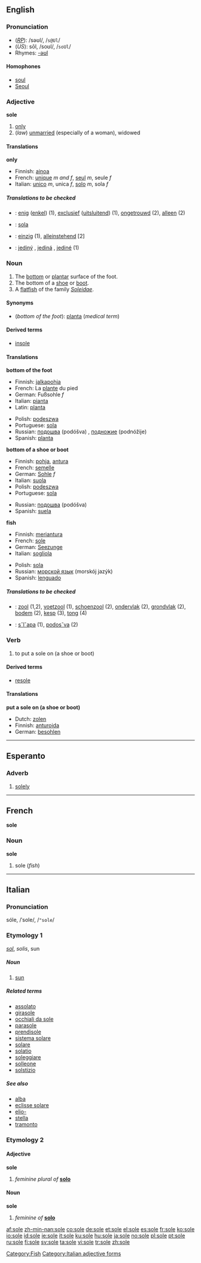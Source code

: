 ==English==

===Pronunciation===
*(''[[RP]]''): /səʊl/, /<tt>s@Ul</tt>/
*(''US''): sōl, /soʊl/, /<tt>soUl</tt>/
*Rhymes: [[Rhymes:English:-əʊl|-əʊl]]

====Homophones====
*[[soul]]
*[[Seoul]]

===Adjective===
'''sole''' {{notcomp}}

#[[only]]
#(''law'') [[unmarried]] (especially of a woman), widowed

====Translations====
'''only'''
{{top}}
*Finnish: [[ainoa]]
*French: [[unique#French|unique]] ''m and f'', [[seul]] ''m'', seule ''f''
*Italian: [[unico#Italian|unico]] ''m'', unica ''f'', [[solo#Italian|solo]] ''m'', sola ''f''
{{bottom}}

=====Translations to be checked=====
<!--Remove this section once all of the translations below have been moved into the tables above.-->
{{checktrans}}
*{{ttbc|Dutch}}: [[enig]] ([[enkel]]) (1), [[exclusief]] ([[uitsluitend]]) (1), [[ongetrouwd]] (2), [[alleen]] (2)
*{{ttbc|Esperanto}}: [[sola]]
*{{ttbc|German}}: [[einzig]] (1), [[alleinstehend]] [2]
*{{ttbc|Slovak}}: [[jediný]] {{m}}, [[jediná]] {{f}}, [[jediné]] {{n}} (1)

===Noun===
{{en-noun}}

#The [[bottom]] or [[plantar]] surface of the foot.
#The bottom of a [[shoe]] or [[boot]].
#A [[flatfish]] of the family ''[[Soleidae]]''.

====Synonyms====
*(''bottom of the foot''): [[planta]] (''medical term'')

====Derived terms====
*[[insole]]

====Translations====
'''bottom of the foot'''
{{top}}
*Finnish: [[jalkapohja]]
*French: La [[plante]] du pied {{f}}
*German: Fußsohle ''f''
*Italian: [[pianta]] {{f}}
*Latin: [[planta#Latin|planta]]
{{mid}}
*Polish: [[podeszwa]] {{f}}
*Portuguese: [[sola]] {{f}}
*Russian: [[подошва]] (podóšva) {{f}}, [[подножие]] (podnóžije) {{n}}
*Spanish: [[planta]] {{f}}
{{bottom}}

'''bottom of a shoe or boot'''
{{top}}
*Finnish: [[pohja]], [[antura]]
*French: [[semelle]] {{f}}
*German: [[Sohle]] ''f''
*Italian: [[suola]] {{f}}
*Polish: [[podeszwa]] {{f}}
*Portuguese: [[sola]] {{f}}
{{mid}}
*Russian: [[подошва]] (podóšva) {{f}}
*Spanish: [[suela]] {{f}}
{{bottom}}

'''fish'''
{{top}}
*Finnish: [[meriantura]]
*French: [[sole#French|sole]] {{f}}
*German: [[Seezunge]] {{f}}
*Italian: [[sogliola]] {{f}}
{{mid}}
*Polish: [[sola]] {{f}}
*Russian: [[морской язык]] (morskój jazýk)
*Spanish: [[lenguado]] {{m}}
{{bottom}}

=====Translations to be checked=====
<!--Remove this section once all of the translations below have been moved into the tables above.-->
{{checktrans}}
*{{ttbc|Dutch}}: [[zool]] {{m}} (1,2), [[voetzool]] {{m}} (1), [[schoenzool]] {{m}} (2), [[ondervlak]] {{n}} (2), [[grondvlak]] {{n}} (2), [[bodem]] {{m}} (2),  [[kesp]] {{f}} (3), [[tong]] {{f}} (4)
*{{ttbc|Slovak}}: [[sˇlˇapa]] {{f}} (1), [[podosˇva]] {{f}} (2)

===Verb===
{{en-verb|sol|ing}}

#{{transitive}} to put a sole on (a shoe or boot)

====Derived terms====
*[[resole]]

====Translations====
'''put a sole on (a shoe or boot)'''
{{top}}
*Dutch: [[zolen]]
*Finnish: [[anturoida]]
*German: [[besohlen]]
{{bottom}}

[[Category:Fish]]

----

==Esperanto==
===Adverb===
{{eo-adv}}
#[[solely]]

----

==French==
'''sole''' {{f}}

===Noun===
'''sole'''

#sole (''fish'')

----
==Italian==
===Pronunciation===
sóle, /ˈsole/, /<tt>"sole</tt>/

===Etymology 1===
{{L.}} ''[[sol#Latin|sol]]'', ''solis'', sun

=====Noun=====
{{it-noun|sol|m|e|i}} 

#[[sun]]

=====Related terms=====
*[[assolato]]
*[[girasole]]
*[[occhiali da sole]]
*[[parasole]]
*[[prendisole]]
*[[sistema solare]]
*[[solare]]
*[[solatio]]
*[[soleggiare]]
*[[solleone]]
*[[solstizio]]

=====See also=====
*[[alba]]
*[[eclisse solare]]
*[[elio-]]
*[[stella]]
*[[tramonto]]

===Etymology 2===
====Adjective====
'''sole''' {{f}}

#''feminine plural of'' '''[[solo#Italian|solo]]'''

====Noun====
'''sole''' {{f}}
# {{plural of|sola|lang=Italian}} ''feminine of'' '''[[solo#Noun|solo]]'''

[[Category:Italian adjective forms]]

[[af:sole]]
[[zh-min-nan:sole]]
[[co:sole]]
[[de:sole]]
[[et:sole]]
[[el:sole]]
[[es:sole]]
[[fr:sole]]
[[ko:sole]]
[[io:sole]]
[[id:sole]]
[[ie:sole]]
[[it:sole]]
[[ku:sole]]
[[hu:sole]]
[[ja:sole]]
[[no:sole]]
[[pl:sole]]
[[pt:sole]]
[[ru:sole]]
[[fi:sole]]
[[sv:sole]]
[[ta:sole]]
[[vi:sole]]
[[tr:sole]]
[[zh:sole]]